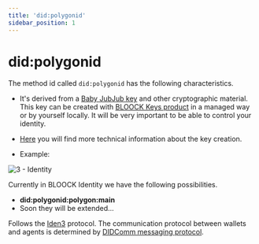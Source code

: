 ```yaml
---
title: 'did:polygonid'
sidebar_position: 1
---
```


# did:polygonid

The method id called `did:polygonid` has the following characteristics.
- It's derived from a [Baby JubJub key](https://docs.iden3.io/publications/pdfs/Baby-Jubjub.pdf) and other cryptographic material. This key can be created with [BLOOCK Keys product](go_to_baby_jub_jub_keys_documentation) in a managed way or by yourself locally. It will be very important to be able to control your identity.
- [Here](https://github.com/iden3/go-iden3-crypto/tree/master/babyjub) you will find more technical information about the key creation.

- Example:

![3 - Identity](/static/docs/guides/identity/3-identity.png)

Currently in BLOOCK Identity we have the following possibilities.
- **did:polygonid:polygon:main**
- Soon they will be extended...

Follows the [Iden3](https://docs.iden3.io/) protocol. The communication protocol between wallets and agents is determined by [DIDComm messaging protocol](https://iden3-communication.io/).